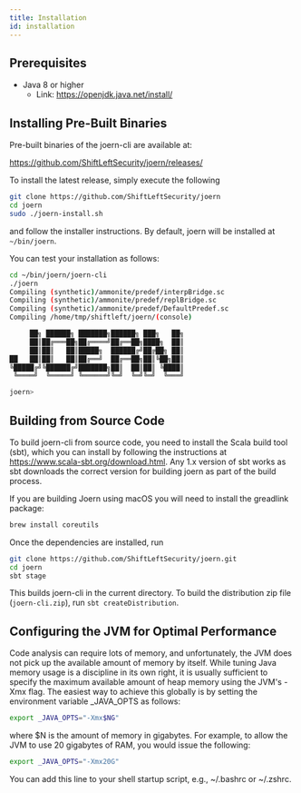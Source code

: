 ```yaml
---
title: Installation
id: installation
---
```


## Prerequisites

* Java 8 or higher
  - Link: https://openjdk.java.net/install/

## Installing Pre-Built Binaries

Pre-built binaries of the joern-cli are available at:

https://github.com/ShiftLeftSecurity/joern/releases/

To install the latest release, simply execute the following

```bash
git clone https://github.com/ShiftLeftSecurity/joern
cd joern
sudo ./joern-install.sh
```

and follow the installer instructions.
By default, joern will be installed at `~/bin/joern`.

You can test your installation as follows:

```bash
cd ~/bin/joern/joern-cli
./joern
Compiling (synthetic)/ammonite/predef/interpBridge.sc
Compiling (synthetic)/ammonite/predef/replBridge.sc
Compiling (synthetic)/ammonite/predef/DefaultPredef.sc
Compiling /home/tmp/shiftleft/joern/(console)

     ██╗ ██████╗ ███████╗██████╗ ███╗   ██╗
     ██║██╔═══██╗██╔════╝██╔══██╗████╗  ██║
     ██║██║   ██║█████╗  ██████╔╝██╔██╗ ██║
██   ██║██║   ██║██╔══╝  ██╔══██╗██║╚██╗██║
╚█████╔╝╚██████╔╝███████╗██║  ██║██║ ╚████║
 ╚════╝  ╚═════╝ ╚══════╝╚═╝  ╚═╝╚═╝  ╚═══╝

joern>
```

## Building from Source Code

To build joern-cli from source code, you need to
install the Scala build tool (sbt), which you can install by following
the instructions at https://www.scala-sbt.org/download.html. Any 1.x
version of sbt works as sbt downloads the correct version for building
joern as part of the build process.

If you are building Joern using macOS you will need to install the
greadlink package:

```bash
brew install coreutils
```

Once the dependencies are installed, run

```bash
git clone https://github.com/ShiftLeftSecurity/joern.git
cd joern
sbt stage
```

This builds joern-cli in the current directory. To
build the  distribution zip file (`joern-cli.zip`), run `sbt createDistribution`.

## Configuring the JVM for Optimal Performance

Code analysis can require lots of memory, and unfortunately, the JVM does not pick up the available amount of memory by itself. While tuning Java memory usage is a discipline in its own right, it is usually sufficient to specify the maximum available amount of heap memory using the JVM's -Xmx flag. The easiest way to achieve this globally is by setting the environment variable _JAVA_OPTS as follows:

```bash
export _JAVA_OPTS="-Xmx$NG"
```

where $N is the amount of memory in gigabytes. For example, to allow the JVM to use 20 gigabytes of RAM, you would issue the following:

```bash
export _JAVA_OPTS="-Xmx20G"
```

You can add this line to your shell startup script, e.g., ~/.bashrc or ~/.zshrc.
